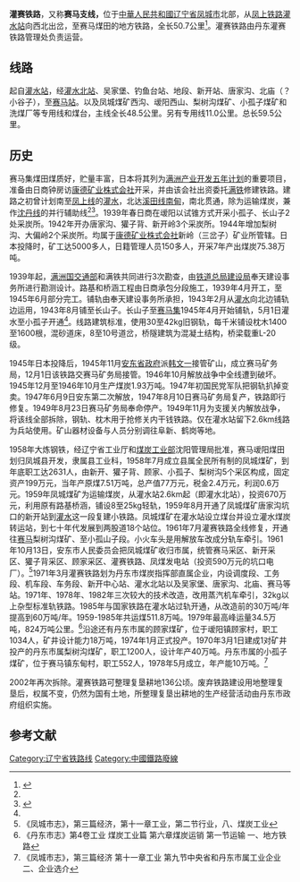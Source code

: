 {{Infobox rail system-route
|rail_name=灌赛铁路
|other_name=
|system_length=50.7 km
|length_in_operation=
|locale={{CHN}}[[辽宁省|辽宁省]][[丹东市|丹东市]][[宽甸满族自治县|宽甸满族自治县]]
|service_type=[[旅客列车|客]][[货物列车|货]]两用
|status=已废弃
|stations=
|start=
|main_stations=
|constructor=
|track=1（[[单线铁路|单线铁路]]）
|average_station_distance=
|max_speed=
|orbital_plane=
|track_gauge={{standard gauge}}（[[标准轨|标准轨]]）
|distance_between_mainlines=
|min_radius=
|max_grade=
|begin_operation=
|end_operation=2002年
|open_operation=
|route_map={{bs-map|inline=1|map=
CONTg~~ ~~ ~~{{RoutemapRoute|Licon=u|[[凤上铁路|凤上铁路]]往[[凤凰城站_(辽宁省)|凤凰城站]]方向}}
HST~~ ~~[[灌水站|灌水站]]
CONTgq\ABZgr\~~ ~~ ~~{{RoutemapRoute|Licon=l|[[凤上铁路|凤上铁路]]往[[长甸站|长甸站]]方向}}
CONTgq\xABZgr\~~ ~~ ~~{{RoutemapRoute|Licon=l|[[通灌铁路|通灌铁路]]往[[通化站|通化站]]方向}}
exHST~~ ~~[[灌水北站|灌水北站]]
exHST~~ ~~吴家堡站
exHST~~ ~~钓鱼台站
exHST~~ ~~地段站
exHST~~ ~~新开站
exHST~~ ~~唐家沟站
exHST~~ ~~小谷子站
exKHSTe~~ ~~[[赛马站|赛马站]]
}}
}}

'''灌赛铁路'''，又称'''赛马支线，'''位于[[中華人民共和國|中華人民共和國]][[辽宁省|辽宁省]][[凤城市|凤城市]]北部，从[[凤上铁路|凤上铁路]][[灌水站|灌水站]]向西北出岔，至赛马煤田的地方铁路，全长50.7公里<ref name="book">{{cite book| language = 中文|author=马千里等|title=《中国铁路建筑编年史（1881-1981）》|year=1983|publisher=中国铁道出版社|location=北京市宣武区|pages=第184页}}</ref>。灌赛铁路由丹东灌赛铁路管理处负责运营。

==线路==
起自[[灌水站|灌水站]]，经[[灌水北站|灌水北站]]、吴家堡、钓鱼台站、地段、新开站、唐家沟、北庙（？小谷子），至[[赛马站|赛马站]]。以及凤城煤矿西沟、叆阳西山、梨树沟煤矿、小孤子煤矿和洗煤厂等专用线和煤台，主线全长48.5公里。另有专用线11.0公里。总长59.5公里。

==历史==
赛马集煤田煤质好，贮量丰富，日本将其列为[[满洲产业开发五年计划|满洲产业开发五年计划]]的重要项目，准备由日商钟房访[[康德矿业株式会社|康德矿业株式会社]]开采，并由该会社出资委托[[南滿洲鐵道|满铁]]修建铁路。建路之初曾计划南至[[凤上线|凤上线]]的[[灌水站|灌水]]，北达[[溪田线|溪田线]][[南甸子镇|南甸]]，南北贯通，除为运输煤炭，兼作[[沈丹铁路|沈丹线]]的并行辅助线<ref name="book" /><ref name=":0">{{Cite book|title=沈阳铁路局志|last=张久达 才广忱 米振友 张耀锟|publisher=中国铁道出版社|year=1997|isbn=7-113-02815-2}}</ref>。1939年春日商在叆阳以试锥方式开采小孤子、长山子2处采炭所。1942年开办唐家沟、獾子背、新开岭3个采炭所。1944年增加梨树沟、大偏岭2个采炭所。均属于[[康德矿业株式会社|康德矿业株式会社]]新岭（三岔子）矿业所管辖。日本投降时，矿工达5000多人，日籍管理人员150多人，开采7年产出煤炭75.38万吨。

1939年起，[[满洲国交通部|满洲国交通部]]和满铁共同进行3次勘查，由[[铁道总局建设局|铁道总局建设局]]奉天建设事务所进行勘测设计。路基和桥涵工程由日商承包分段施工，1939年4月开工，至1945年6月部分完工。铺轨由奉天建设事务所承担，1943年2月从[[灌水站|灌水]]向北边铺轨边运用，1943年8月铺至长山子。长山子至[[赛马镇_(凤城市)|赛马集]]1945年4月开始铺轨，5月1日灌水至小孤子开通<ref name=":0" />。线路建筑标准，使用30至42kg旧钢轨，每千米铺设枕木1400至1600根，混砂道床，8至10号道岔，桥隧建筑为混凝土结构，桥梁载重L-20级。

1945年日本投降后，1945年11月[[安東省_(解放區)|安东省政府]]派[[韩文一|韩文一]]接管矿山，成立赛马矿务局，12月1日该铁路交赛马矿务局接管。1946年10月解放战争中全线遭到破坏。1945年12月至1946年10月生产煤炭1.93万吨。1947年初国民党军队把钢轨扒掉变卖。1947年6月9日安东第二次解放，1947年8月10日赛马矿务局复产，铁路即行修复。1949年8月23日赛马矿务局奉命停产。1949年11月为支援关内解放战争，将该线全部拆除，钢轨、枕木用于抢修关内干钱铁路。仅在灌水站留下2.6km线路为兵站使用。矿山器材设备与人员分别调往阜新、鹤岗等地。

1958年大炼钢铁，经辽宁省工业厅和[[煤炭工业部|煤炭工业部]]沈阳管理局批准，赛马叆阳煤田划归凤城县开发，隶属县工业科，1958年7月成立县属全民所有制的凤城煤矿，到年底职工达2631人，由新开、獾子背、顾家、小孤子、梨树沟5个采区构成，固定资产199万元，当年产原煤7.51万吨，总产值77万元，税金2.4万元，利润0.6万元。1959年凤城煤矿为运输煤炭，从灌水站2.6km起（即灌水北站），投资670万元，利用原有路基桥涵，铺设8至25kg轻轨，1959年8月开通了凤城煤矿唐家沟坑口的新开站到[[灌水站|灌水]]这一段复建小铁路。凤城煤矿在灌水站设立煤台并设立灌水煤炭转运站，到七十年代发展到两股道18个站位。1961年7月灌赛铁路全线修复，开通往[[赛马镇_(凤城市)|赛马]]梨树沟煤矿、至小孤山子段。小火车头是用解放车改成分轨车牵引。1961年10月13日，安东市人民委员会把凤城煤矿收归市属，统管赛马采区、新开采区、獾子背采区、顾家采区、灌赛铁路、凤煤发电站（投资590万元的坑口电厂）。<ref>《凤城市志》，第三篇经济，第十一章工业，第二节行业，八、煤炭工业</ref>1971年3月灌赛铁路划为丹东市煤炭指挥部直属企业，内设调度段、工务段、机车段、车务段、新开中心站、灌水北站以及吴家堡、唐家沟、北庙、赛马等站。1971年、1978年、1982年三次较大的技术改造，改用蒸汽机车牵引，32kg以上杂型标准轨铁路。1985年与国家铁路在灌水站过轨开通，从改造前的30万吨/年提高到60万吨/年。1959-1985年共运煤511.8万吨。1979年最高峰运量34.5万吨，824万吨公里。<ref>《丹东市志》第4卷工业 煤炭工业篇  第六章煤炭运销  第一节运输 一、地方铁路</ref>沿途还有丹东市属的顾家煤矿，位于叆阳镇顾家村，职工1034人，矿井设计能力18万吨，1974年1月正式投产。1970年3月1日建成1对矿井投产的丹东市属梨树沟煤矿，职工1200人，设计年产40万吨。丹东市属的小孤子煤矿，位于赛马镇东甸村，职工552人，1978年5月成立，年产能10万吨。<ref>《凤城市志》，第三篇经济 第十一章工业 第九节中央省和丹东市属工业企业 二、企业选介</ref>

2002年再次拆除。灌赛铁路可整理复垦耕地136公顷。废弃铁路建设用地整理复垦后，权属不变，仍然为国有土地，所整理复垦出耕地的生产经营活动由丹东市政府组织实施。
==参考文献==
{{reflist}}

{{中国铁路}}

[[Category:辽宁省铁路线|Category:辽宁省铁路线]]
[[Category:中國鐵路廢線|Category:中國鐵路廢線]]